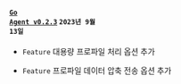 #### <code class='changelog-service'><a href="https://docs.whatap.io/release-notes/golang/golang-0_2_3">Go Agent v0.2.3</a></code> <code class='changelog-date'>2023년 9월 13일</code>

- <code class="Feature">Feature</code> 대용량 프로파일 처리 옵션 추가

- <code class="Feature">Feature</code> 프로파일 데이터 압축 전송 옵션 추가

